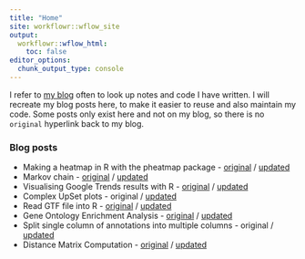 ```yaml
---
title: "Home"
site: workflowr::wflow_site
output:
  workflowr::wflow_html:
    toc: false
editor_options:
  chunk_output_type: console
---
```


I refer to [my blog](https://davetang.org/muse/) often to look up notes and code I have written. I will recreate my blog posts here, to make it easier to reuse and also maintain my code. Some posts only exist here and not on my blog, so there is no `original` hyperlink back to my blog.

### Blog posts

* Making a heatmap in R with the pheatmap package - [original](https://davetang.org/muse/2018/05/15/making-a-heatmap-in-r-with-the-pheatmap-package/) / [updated](pheatmap.html)
* Markov chain - [original](https://davetang.org/muse/2014/01/23/markov-chain/) / [updated](markov_chain.html)
* Visualising Google Trends results with R - [original](https://davetang.org/muse/2018/12/31/visualising-google-trends-results-with-r/) / [updated](google_trends.html)
* Complex UpSet plots - original / [updated](complex_upset.html)
* Read GTF file into R - [original](https://davetang.org/muse/2017/08/04/read-gtf-file-r/) / [updated](read_gtf.html)
* Gene Ontology Enrichment Analysis - [original](https://davetang.org/muse/2010/11/10/gene-ontology-enrichment-analysis/) / [updated](go_enrichment.html)
* Split single column of annotations into multiple columns - original / [updated](split_column.html)
* Distance Matrix Computation - [original](https://davetang.org/muse/2013/08/15/distance-matrix-computation/) / [updated](distance.html)
